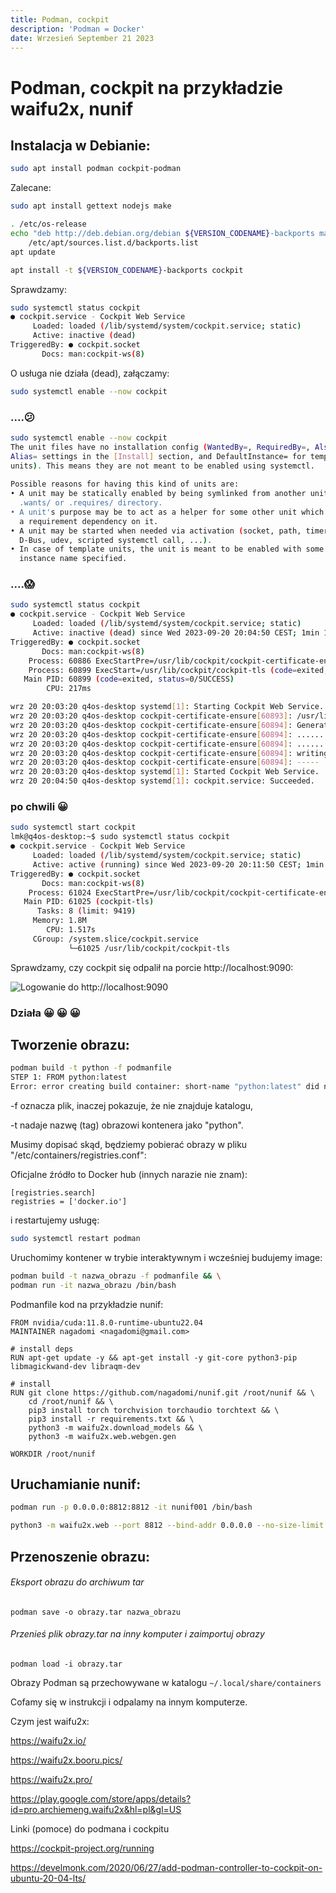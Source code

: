 ```yaml
---
title: Podman, cockpit
description: 'Podman = Docker'
date: Wrzesień September 21 2023
---
```


# Podman, cockpit na przykładzie waifu2x, nunif

## Instalacja w Debianie:

```bash
sudo apt install podman cockpit-podman
```

Zalecane:

```bash
sudo apt install gettext nodejs make
```

```bash
. /etc/os-release
echo "deb http://deb.debian.org/debian ${VERSION_CODENAME}-backports main" > \
    /etc/apt/sources.list.d/backports.list
apt update
```

```bash
apt install -t ${VERSION_CODENAME}-backports cockpit
```

Sprawdzamy:

```bash
sudo systemctl status cockpit
● cockpit.service - Cockpit Web Service
     Loaded: loaded (/lib/systemd/system/cockpit.service; static)
     Active: inactive (dead)
TriggeredBy: ● cockpit.socket
       Docs: man:cockpit-ws(8)
```

O usługa nie działa (dead), załączamy:

```bash
sudo systemctl enable --now cockpit
```

### ....😕 

```bash
sudo systemctl enable --now cockpit
The unit files have no installation config (WantedBy=, RequiredBy=, Also=,
Alias= settings in the [Install] section, and DefaultInstance= for template
units). This means they are not meant to be enabled using systemctl.
 
Possible reasons for having this kind of units are:
• A unit may be statically enabled by being symlinked from another unit's
  .wants/ or .requires/ directory.
• A unit's purpose may be to act as a helper for some other unit which has
  a requirement dependency on it.
• A unit may be started when needed via activation (socket, path, timer,
  D-Bus, udev, scripted systemctl call, ...).
• In case of template units, the unit is meant to be enabled with some
  instance name specified.
```

### ....😱 

```bash
sudo systemctl status cockpit
● cockpit.service - Cockpit Web Service
     Loaded: loaded (/lib/systemd/system/cockpit.service; static)
     Active: inactive (dead) since Wed 2023-09-20 20:04:50 CEST; 1min 1s ago
TriggeredBy: ● cockpit.socket
       Docs: man:cockpit-ws(8)
    Process: 60886 ExecStartPre=/usr/lib/cockpit/cockpit-certificate-ensure --for-cockpit-tls (code=exited, status=0/SUCCESS)
    Process: 60899 ExecStart=/usr/lib/cockpit/cockpit-tls (code=exited, status=0/SUCCESS)
   Main PID: 60899 (code=exited, status=0/SUCCESS)
        CPU: 217ms

wrz 20 20:03:20 q4os-desktop systemd[1]: Starting Cockpit Web Service...
wrz 20 20:03:20 q4os-desktop cockpit-certificate-ensure[60893]: /usr/lib/cockpit/cockpit-certificate-helper: line 25: sscg: command not found
wrz 20 20:03:20 q4os-desktop cockpit-certificate-ensure[60894]: Generating a RSA private key
wrz 20 20:03:20 q4os-desktop cockpit-certificate-ensure[60894]: ..........................................................+++++
wrz 20 20:03:20 q4os-desktop cockpit-certificate-ensure[60894]: .......................+++++
wrz 20 20:03:20 q4os-desktop cockpit-certificate-ensure[60894]: writing new private key to '0-self-signed.key'
wrz 20 20:03:20 q4os-desktop cockpit-certificate-ensure[60894]: -----
wrz 20 20:03:20 q4os-desktop systemd[1]: Started Cockpit Web Service.
wrz 20 20:04:50 q4os-desktop systemd[1]: cockpit.service: Succeeded.
```

### po chwili 😀 

```bash
sudo systemctl start cockpit
lmk@q4os-desktop:~$ sudo systemctl status cockpit
● cockpit.service - Cockpit Web Service
     Loaded: loaded (/lib/systemd/system/cockpit.service; static)
     Active: active (running) since Wed 2023-09-20 20:11:50 CEST; 1min 2s ago
TriggeredBy: ● cockpit.socket
       Docs: man:cockpit-ws(8)
    Process: 61024 ExecStartPre=/usr/lib/cockpit/cockpit-certificate-ensure --for-cockpit-tls (code=exited, status=0/SUCCESS)
   Main PID: 61025 (cockpit-tls)
      Tasks: 8 (limit: 9419)
     Memory: 1.8M
        CPU: 1.517s
     CGroup: /system.slice/cockpit.service
             └─61025 /usr/lib/cockpit/cockpit-tls
```

Sprawdzamy, czy cockpit się odpalił na porcie http://localhost:9090:

![Logowanie do http://localhost:9090](https://raw.githubusercontent.com/lukasz-sklad/blog/main/posts/920/podman-cockpit.png)

### Działa 😀 😀 😀 

## Tworzenie obrazu:

```bash
podman build -t python -f podmanfile
STEP 1: FROM python:latest
Error: error creating build container: short-name "python:latest" did not resolve to an alias and no unqualified-search registries are defined in "/etc/containers/registries.conf"
```

\-f oznacza plik, inaczej pokazuje, że nie znajduje katalogu,

\-t nadaje nazwę (tag) obrazowi kontenera jako "python".

Musimy dopisać skąd, będziemy pobierać obrazy w pliku "/etc/containers/registries.conf":

Oficjalne źródło to Docker hub (innych narazie nie znam):

```text
[registries.search]
registries = ['docker.io']
```

i restartujemy usługę:

```bash
sudo systemctl restart podman
```

Uruchomimy kontener w trybie interaktywnym i wcześniej budujemy image:

```bash
podman build -t nazwa_obrazu -f podmanfile && \
podman run -it nazwa_obrazu /bin/bash
```

Podmanfile kod na przykładzie nunif:

```text
FROM nvidia/cuda:11.8.0-runtime-ubuntu22.04
MAINTAINER nagadomi <nagadomi@gmail.com>

# install deps
RUN apt-get update -y && apt-get install -y git-core python3-pip libmagickwand-dev libraqm-dev

# install
RUN git clone https://github.com/nagadomi/nunif.git /root/nunif && \
    cd /root/nunif && \
    pip3 install torch torchvision torchaudio torchtext && \
    pip3 install -r requirements.txt && \
    python3 -m waifu2x.download_models && \
    python3 -m waifu2x.web.webgen.gen

WORKDIR /root/nunif
```

## Uruchamianie nunif:

```bash
podman run -p 0.0.0.0:8812:8812 -it nunif001 /bin/bash
```

```bash
python3 -m waifu2x.web --port 8812 --bind-addr 0.0.0.0 --no-size-limit
```

## Przenoszenie obrazu:

###### Eksport obrazu do archiwum tar

```
podman save -o obrazy.tar nazwa_obrazu
```

###### Przenieś plik obrazy.tar na inny komputer i zaimportuj obrazy

```
podman load -i obrazy.tar
```

Obrazy Podman są przechowywane w katalogu `~/.local/share/containers` 

Cofamy się w instrukcji i odpalamy na innym komputerze.

Czym jest waifu2x:

<https://waifu2x.io/>

<https://waifu2x.booru.pics/>

<https://waifu2x.pro/>

<https://play.google.com/store/apps/details?id=pro.archiemeng.waifu2x&hl=pl&gl=US>

Linki (pomoce) do podmana i cockpitu

<https://cockpit-project.org/running>

<https://develmonk.com/2020/06/27/add-podman-controller-to-cockpit-on-ubuntu-20-04-lts/>